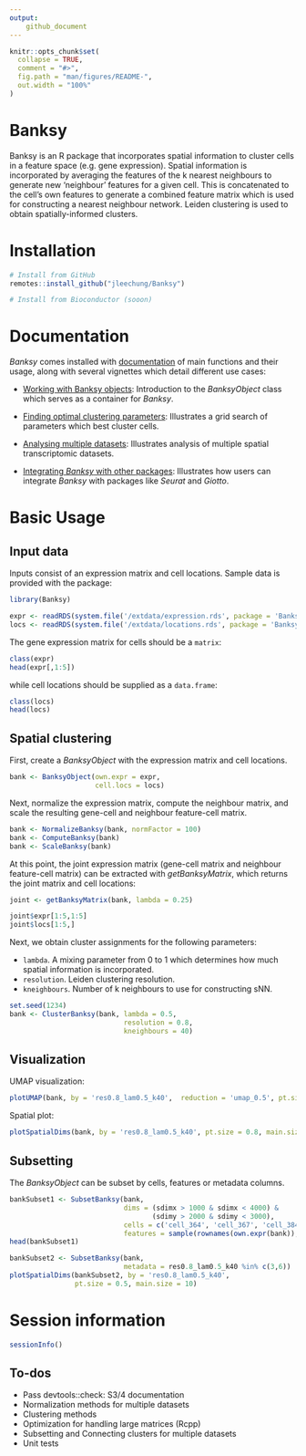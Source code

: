 ```yaml
---
output: 
    github_document
---
```


<!-- README.md is generated from README.Rmd. Please edit that file -->

```r
knitr::opts_chunk$set(
  collapse = TRUE,
  comment = "#>",
  fig.path = "man/figures/README-",
  out.width = "100%"
)
```
# Banksy

<!-- badges: start -->
<!-- badges: end -->

Banksy is an R package that incorporates spatial information to cluster cells 
in a feature space (e.g. gene expression). Spatial information is incorporated 
by averaging the features of the k nearest neighbours to generate new 
'neighbour' features for a given cell. This is concatenated to the cell's own 
features to generate a combined feature matrix which is used for constructing a 
nearest neighbour network. Leiden clustering is used to obtain 
spatially-informed clusters.

# Installation

```r
# Install from GitHub
remotes::install_github("jleechung/Banksy")

# Install from Bioconductor (sooon)
```

# Documentation

*Banksy* comes installed with [documentation](https://jleechung.github.io/Banksy/reference/index.html) 
of main functions and their usage, along with several vignettes which detail 
different use cases:

* [Working with Banksy objects](https://jleechung.github.io/Banksy/articles/banksy-object.html):
  Introduction to the *BanksyObject* class which serves as a container for *Banksy*.  
  
* [Finding optimal clustering parameters](https://jleechung.github.io/Banksy/articles/grid-search.html):
  Illustrates a grid search of parameters which best cluster cells.  

* [Analysing multiple datasets](https://jleechung.github.io/Banksy/articles/multiple-datasets.html):
  Illustrates analysis of multiple spatial transcriptomic datasets.

* [Integrating *Banksy* with other packages](https://jleechung.github.io/Banksy/articles/integrating-pkgs.html):
  Illustrates how users can integrate *Banksy* with packages like *Seurat* and *Giotto*.

# Basic Usage

## Input data

Inputs consist of an expression matrix and cell locations. Sample data is 
provided with the package:
```r
library(Banksy)

expr <- readRDS(system.file('/extdata/expression.rds', package = 'Banksy'))
locs <- readRDS(system.file('/extdata/locations.rds', package = 'Banksy'))
```

The gene expression matrix for cells should be a `matrix`:
```r
class(expr)
head(expr[,1:5])
```

while cell locations should be supplied as a `data.frame`:
```r
class(locs)
head(locs)
```

## Spatial clustering

First, create a *BanksyObject* with the expression matrix and cell locations.

```r
bank <- BanksyObject(own.expr = expr,
                     cell.locs = locs)
```

Next, normalize the expression matrix, compute the neighbour matrix, and scale 
the resulting gene-cell and neighbour feature-cell matrix.

```r
bank <- NormalizeBanksy(bank, normFactor = 100)
bank <- ComputeBanksy(bank)
bank <- ScaleBanksy(bank)
```

At this point, the joint expression matrix (gene-cell matrix and neighbour 
feature-cell matrix) can be extracted with *getBanksyMatrix*, which returns
the joint matrix and cell locations:

```r
joint <- getBanksyMatrix(bank, lambda = 0.25)

joint$expr[1:5,1:5]
joint$locs[1:5,]
```

Next, we obtain cluster assignments for the following parameters:

* `lambda`. A mixing parameter from 0 to 1 which determines how much spatial 
   information is incorporated.  
* `resolution`. Leiden clustering resolution.  
* `kneighbours`. Number of k neighbours to use for constructing sNN.

```r
set.seed(1234)
bank <- ClusterBanksy(bank, lambda = 0.5,
                            resolution = 0.8,
                            kneighbours = 40)
```

## Visualization

UMAP visualization:
```r
plotUMAP(bank, by = 'res0.8_lam0.5_k40',  reduction = 'umap_0.5', pt.size = 0.02, main.size = 10)
```

Spatial plot:
```r
plotSpatialDims(bank, by = 'res0.8_lam0.5_k40', pt.size = 0.8, main.size = 10)
```

## Subsetting

The *BanksyObject* can be subset by cells, features or metadata columns.
```r
bankSubset1 <- SubsetBanksy(bank,
                            dims = (sdimx > 1000 & sdimx < 4000) & 
                                   (sdimy > 2000 & sdimy < 3000),
                            cells = c('cell_364', 'cell_367', 'cell_384','cell_389'),
                            features = sample(rownames(own.expr(bank)), 10))
head(bankSubset1)
```

```r
bankSubset2 <- SubsetBanksy(bank,
                            metadata = res0.8_lam0.5_k40 %in% c(3,6))
plotSpatialDims(bankSubset2, by = 'res0.8_lam0.5_k40', 
                pt.size = 0.5, main.size = 10)
```

# Session information
```r
sessionInfo()
```

## To-dos

* Pass devtools::check: S3/4 documentation
* Normalization methods for multiple datasets
* Clustering methods
* Optimization for handling large matrices (Rcpp)
* Subsetting and Connecting clusters for multiple datasets
* Unit tests
